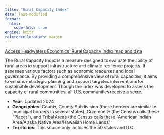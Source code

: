 ```yaml
---
title: "Rural Capacity Index"
date: last-modified
format: 
  html:
    code-fold: true
engine: knitr
reference-location: margin
---
```


[Access Headwaters Economics' Rural Capacity Index map and data](https://headwaterseconomics.org/equity/rural-capacity-map/)

The Rural Capacity Index is a measure designed to evaluate the ability of rural areas to support infrastructure and climate resilience projects. It assesses various factors such as economic resources and local governance. By providing a comprehensive view of rural capacities, it aims to enhance strategic planning and support targeted interventions for sustainable development.  Though the index was developed to assess the capacity of rural communities, all U.S. communities receive a score.  

* **Year**: Updated 2024
* **Geographies**: County, County Subdivision (these borders are similar to municipal borders in several states), Community (the Census calls these “Places”), and Tribal Areas (the Census calls these “American Indian Area/Alaska Native Area/Hawaiian Home Lands”
* **Territories**: This source only includes the 50 states and D.C.

